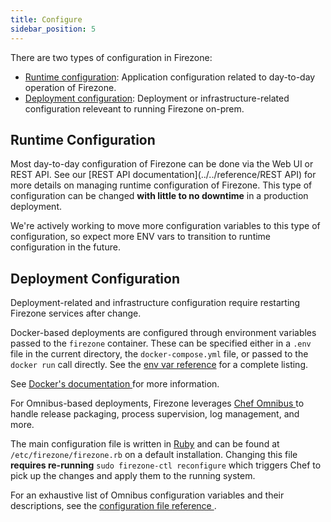 ```yaml
---
title: Configure
sidebar_position: 5
---
```


There are two types of configuration in Firezone:

* [Runtime configuration](#runtime-configuration): Application configuration
  related to day-to-day operation of Firezone.
* [Deployment configuration](#deployment-configuration): Deployment or
  infrastructure-related configuration releveant to running Firezone on-prem.

## Runtime Configuration

Most day-to-day configuration of Firezone can be done via the Web UI or
REST API. See our [REST API documentation](../../reference/REST API) for more
details on managing runtime configuration of Firezone. This type of
configuration can be changed **with little to no downtime** in a production
deployment.

We're actively working to move more configuration variables to
this type of configuration, so expect more ENV vars to transition to runtime
configuration in the future.

## Deployment Configuration

Deployment-related and infrastructure configuration require restarting Firezone
services after change.

<Tabs>
<TabItem value="docker" label="Docker" default>

Docker-based deployments are configured through environment
variables passed to the `firezone` container. These can be
specified either in a `.env` file in the current directory,
the `docker-compose.yml` file, or passed to the `docker run`
call directly. See the [env var reference](../../reference/env-vars)
for a complete listing.

See [Docker's documentation
](https://docs.docker.com/compose/envvars-precedence/) for more information.

</TabItem>
<TabItem value="omnibus" label="Omnibus">

For Omnibus-based deployments, Firezone leverages [Chef Omnibus
](https://github.com/chef/omnibus) to handle release packaging, process
supervision, log management, and more.

The main configuration file is written in [Ruby](https://ruby-lang.org) and can
be found at `/etc/firezone/firezone.rb` on a default installation.
Changing this file **requires re-running** `sudo firezone-ctl reconfigure`
which triggers Chef to pick up the changes and apply them to the running
system.

For an exhaustive list of Omnibus configuration variables and their
descriptions, see the [configuration file reference
](../../reference/configuration-file).

</TabItem>
</Tabs>
